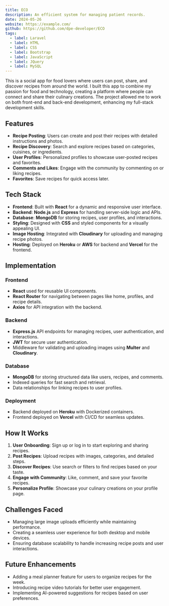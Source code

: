 ```yaml
---
title: ECO
description: An efficient system for managing patient records.
date: 2024-05-26
website: https://example.com/
github: https://github.com/dpe-developer/ECO
tags:
  - label: Laravel
  - label: HTML
  - label: CSS
  - label: Bootstrap
  - label: JavaScript
  - label: JQuery
  - label: MySQL
---
```


This is a social app for food lovers where users can post, share, and discover recipes from around the world. I built this app to combine my passion for food and technology, creating a platform where people can connect and share their culinary creations. The project allowed me to work on both front-end and back-end development, enhancing my full-stack development skills.

## Features

- **Recipe Posting**: Users can create and post their recipes with detailed instructions and photos.
- **Recipe Discovery**: Search and explore recipes based on categories, cuisines, or ingredients.
- **User Profiles**: Personalized profiles to showcase user-posted recipes and favorites.
- **Comments and Likes**: Engage with the community by commenting on or liking recipes.
- **Favorites**: Save recipes for quick access later.

## Tech Stack

- **Frontend**: Built with **React** for a dynamic and responsive user interface.
- **Backend**: **Node.js** and **Express** for handling server-side logic and APIs.
- **Database**: **MongoDB** for storing recipes, user profiles, and interactions.
- **Styling**: Designed with **CSS** and styled components for a visually appealing UI.
- **Image Hosting**: Integrated with **Cloudinary** for uploading and managing recipe photos.
- **Hosting**: Deployed on **Heroku** or **AWS** for backend and **Vercel** for the frontend.

## Implementation

### Frontend

- **React** used for reusable UI components.
- **React Router** for navigating between pages like home, profiles, and recipe details.
- **Axios** for API integration with the backend.

### Backend

- **Express.js** API endpoints for managing recipes, user authentication, and interactions.
- **JWT** for secure user authentication.
- Middleware for validating and uploading images using **Multer** and **Cloudinary**.

### Database

- **MongoDB** for storing structured data like users, recipes, and comments.
- Indexed queries for fast search and retrieval.
- Data relationships for linking recipes to user profiles.

### Deployment

- Backend deployed on **Heroku** with Dockerized containers.
- Frontend deployed on **Vercel** with CI/CD for seamless updates.

## How It Works

1. **User Onboarding**: Sign up or log in to start exploring and sharing recipes.
2. **Post Recipes**: Upload recipes with images, categories, and detailed steps.
3. **Discover Recipes**: Use search or filters to find recipes based on your taste.
4. **Engage with Community**: Like, comment, and save your favorite recipes.
5. **Personalize Profile**: Showcase your culinary creations on your profile page.

## Challenges Faced

- Managing large image uploads efficiently while maintaining performance.
- Creating a seamless user experience for both desktop and mobile devices.
- Ensuring database scalability to handle increasing recipe posts and user interactions.

## Future Enhancements

- Adding a meal planner feature for users to organize recipes for the week.
- Introducing recipe video tutorials for better user engagement.
- Implementing AI-powered suggestions for recipes based on user preferences.
